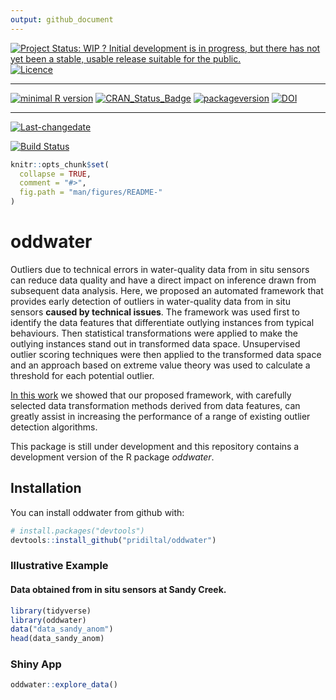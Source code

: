 ```yaml
---
output: github_document
---
```


[![Project Status: WIP ? Initial development is in progress, but there has not yet been a stable, usable release suitable for the public.](https://www.repostatus.org/badges/latest/wip.svg)](https://www.repostatus.org/#wip)
[![Licence](https://img.shields.io/badge/licence-GPL--3-blue.svg)](https://www.gnu.org/licenses/gpl-3.0.en.html)
 
---
 
[![minimal R version](https://img.shields.io/badge/R%3E%3D-3.4.0-6666ff.svg)](https://cran.r-project.org/)
[![CRAN_Status_Badge](http://www.r-pkg.org/badges/version/oddwater)](https://cran.r-project.org/package=oddwater)
[![packageversion](https://img.shields.io/badge/Package%20version-0.6.0.9000-orange.svg?style=flat-square)](commits/master)
[![DOI](https://zenodo.org/badge/143960804.svg)](https://zenodo.org/badge/latestdoi/143960804)
 
---
 
[![Last-changedate](https://img.shields.io/badge/last%20change-`r gsub('-', '--', Sys.Date())`-yellowgreen.svg)](/commits/master)

[![Build Status](https://travis-ci.org/pridiltal/oddwater.svg?branch=master)](https://travis-ci.org/pridiltal/oddwater)

<!-- README.md is generated from README.Rmd. Please edit that file -->


```r
knitr::opts_chunk$set(
  collapse = TRUE,
  comment = "#>",
  fig.path = "man/figures/README-"
)

```

# oddwater

Outliers due to technical errors in water-quality data from in situ sensors can reduce data quality and have a direct impact on inference drawn from subsequent data analysis. Here, we proposed an automated framework that provides early detection of outliers in water-quality data from in situ sensors **caused by technical issues**. The framework was used first to identify the data features that differentiate outlying instances from typical behaviours. Then statistical transformations were applied to make the outlying instances stand out in transformed data space. Unsupervised outlier scoring techniques were then applied to the transformed data space and an approach based on extreme value theory was used to calculate a threshold for each potential outlier.

[In this work](https://www.monash.edu/__data/assets/pdf_file/0007/1645027/wp01-2019.pdf) we showed that our proposed framework, with carefully selected data transformation methods derived from data features, can greatly assist in increasing the
performance of a range of existing outlier detection algorithms.


This package is still under development and this repository contains a development version of the R package *oddwater*.

## Installation

You can install oddwater from github with:

``` r
# install.packages("devtools")
devtools::install_github("pridiltal/oddwater")
```


### Illustrative Example

#### Data obtained from in situ sensors at Sandy Creek.
```r
library(tidyverse)
library(oddwater)
data("data_sandy_anom")
head(data_sandy_anom)
```

### Shiny App

```r
oddwater::explore_data()
```
